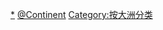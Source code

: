 {{template category
|type  = navbox
|topic = 各大洲政治
|description =<!--<br/><small>For politics and government templates by country regardless of continent, see {{c|Politics and government templates by country}}.</small>-->
}}

[[Category:各大洲政治|*]]
[[Category:政治模板|@Continent]]
[[Category:按大洲分类|Category:按大洲分类]]